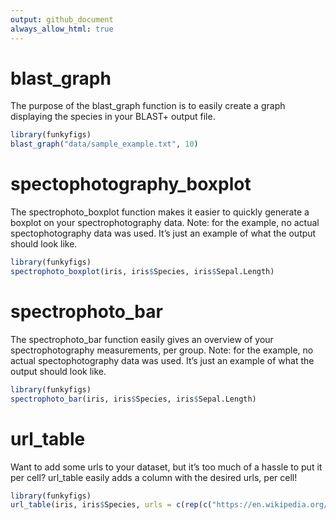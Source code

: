 ```yaml
---
output: github_document
always_allow_html: true
---
```

# blast_graph

The purpose of the blast_graph function is to easily create a graph displaying the species in your BLAST+ output file.

```r
library(funkyfigs)
blast_graph("data/sample_example.txt", 10)
```

# spectophotography_boxplot

The spectrophoto_boxplot function makes it easier to quickly generate a boxplot on your spectrophotography data.
Note: for the example, no actual spectophotography data was used. It's just an example of what the output should look like.

```r
library(funkyfigs)
spectrophoto_boxplot(iris, iris$Species, iris$Sepal.Length)
```

# spectrophoto_bar

The spectrophoto_bar function easily gives an overview of your spectrophotography measurements, per group.
Note: for the example, no actual spectophotography data was used. It's just an example of what the output should look like.

```r
library(funkyfigs)
spectrophoto_bar(iris, iris$Species, iris$Sepal.Length)
```

# url_table

Want to add some urls to your dataset, but it's too much of a hassle to put it per cell? url_table easily adds a column with the desired urls, per cell!

```r
library(funkyfigs)
url_table(iris, iris$Species, urls = c(rep(c("https://en.wikipedia.org/wiki/Iris_setosa"), times = 50), rep(c("https://en.wikipedia.org/wiki/Iris_versicolor"), times = 50), rep(c("https://en.wikipedia.org/wiki/Iris_virginica"), times = 50)))
```
